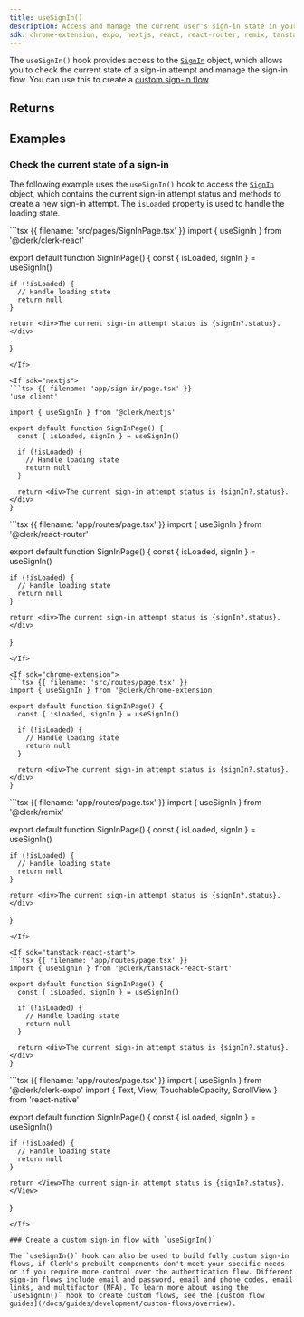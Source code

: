 ```yaml
---
title: useSignIn()
description: Access and manage the current user's sign-in state in your React application with Clerk's useSignIn() hook.
sdk: chrome-extension, expo, nextjs, react, react-router, remix, tanstack-react-start
---
```


The `useSignIn()` hook provides access to the [`SignIn`](/docs/reference/javascript/sign-in) object, which allows you to check the current state of a sign-in attempt and manage the sign-in flow. You can use this to create a [custom sign-in flow](/docs/guides/development/custom-flows/overview#sign-in-flow).

## Returns

<Typedoc src="types/use-sign-in-return" />

## Examples

### Check the current state of a sign-in

The following example uses the `useSignIn()` hook to access the [`SignIn`](/docs/reference/javascript/sign-in) object, which contains the current sign-in attempt status and methods to create a new sign-in attempt. The `isLoaded` property is used to handle the loading state.

<If sdk="react">
  ```tsx {{ filename: 'src/pages/SignInPage.tsx' }}
  import { useSignIn } from '@clerk/clerk-react'

  export default function SignInPage() {
    const { isLoaded, signIn } = useSignIn()

    if (!isLoaded) {
      // Handle loading state
      return null
    }

    return <div>The current sign-in attempt status is {signIn?.status}.</div>
  }
  ```
</If>

<If sdk="nextjs">
  ```tsx {{ filename: 'app/sign-in/page.tsx' }}
  'use client'

  import { useSignIn } from '@clerk/nextjs'

  export default function SignInPage() {
    const { isLoaded, signIn } = useSignIn()

    if (!isLoaded) {
      // Handle loading state
      return null
    }

    return <div>The current sign-in attempt status is {signIn?.status}.</div>
  }
  ```
</If>

<If sdk="react-router">
  ```tsx {{ filename: 'app/routes/page.tsx' }}
  import { useSignIn } from '@clerk/react-router'

  export default function SignInPage() {
    const { isLoaded, signIn } = useSignIn()

    if (!isLoaded) {
      // Handle loading state
      return null
    }

    return <div>The current sign-in attempt status is {signIn?.status}.</div>
  }
  ```
</If>

<If sdk="chrome-extension">
  ```tsx {{ filename: 'src/routes/page.tsx' }}
  import { useSignIn } from '@clerk/chrome-extension'

  export default function SignInPage() {
    const { isLoaded, signIn } = useSignIn()

    if (!isLoaded) {
      // Handle loading state
      return null
    }

    return <div>The current sign-in attempt status is {signIn?.status}.</div>
  }
  ```
</If>

<If sdk="remix">
  ```tsx {{ filename: 'app/routes/page.tsx' }}
  import { useSignIn } from '@clerk/remix'

  export default function SignInPage() {
    const { isLoaded, signIn } = useSignIn()

    if (!isLoaded) {
      // Handle loading state
      return null
    }

    return <div>The current sign-in attempt status is {signIn?.status}.</div>
  }
  ```
</If>

<If sdk="tanstack-react-start">
  ```tsx {{ filename: 'app/routes/page.tsx' }}
  import { useSignIn } from '@clerk/tanstack-react-start'

  export default function SignInPage() {
    const { isLoaded, signIn } = useSignIn()

    if (!isLoaded) {
      // Handle loading state
      return null
    }

    return <div>The current sign-in attempt status is {signIn?.status}.</div>
  }
  ```
</If>

<If sdk="expo">
  ```tsx {{ filename: 'app/routes/page.tsx' }}
  import { useSignIn } from '@clerk/clerk-expo'
  import { Text, View, TouchableOpacity, ScrollView } from 'react-native'

  export default function SignInPage() {
    const { isLoaded, signIn } = useSignIn()

    if (!isLoaded) {
      // Handle loading state
      return null
    }

    return <View>The current sign-in attempt status is {signIn?.status}.</View>
  }
  ```
</If>

### Create a custom sign-in flow with `useSignIn()`

The `useSignIn()` hook can also be used to build fully custom sign-in flows, if Clerk's prebuilt components don't meet your specific needs or if you require more control over the authentication flow. Different sign-in flows include email and password, email and phone codes, email links, and multifactor (MFA). To learn more about using the `useSignIn()` hook to create custom flows, see the [custom flow guides](/docs/guides/development/custom-flows/overview).
